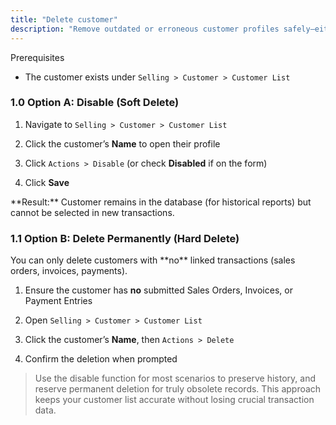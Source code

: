 ```yaml
---
title: "Delete customer"
description: "Remove outdated or erroneous customer profiles safely—either by disabling (soft delete) to preserve history or permanently deleting (hard delete) when no transactions exist."
---
```


<Info>
  Prerequisites

  - The customer exists under `Selling > Customer > Customer List ` 
</Info>

### 1.0 Option A: Disable (Soft Delete)

1. Navigate to `Selling > Customer > Customer List`  

2. Click the customer’s **Name** to open their profile  

3. Click `Actions > Disable` (or check **Disabled** if on the form)  

4. Click **Save**

<Note>
  **Result:** Customer remains in the database (for historical reports) but cannot be selected in new transactions.
</Note>

### 1.1 Option B: Delete Permanently (Hard Delete)

<Warning>
  You can only delete customers with **no** linked transactions (sales orders, invoices, payments).
</Warning>

1. Ensure the customer has **no** submitted Sales Orders, Invoices, or Payment Entries  

2. Open `Selling > Customer > Customer List ` 

3. Click the customer’s **Name**, then `Actions > Delete ` 

4. Confirm the deletion when prompted

> Use the disable function for most scenarios to preserve history, and reserve permanent deletion for truly obsolete records. This approach keeps your customer list accurate without losing crucial transaction data.  